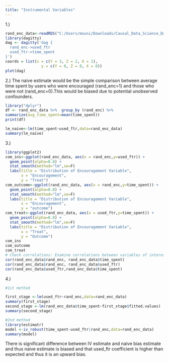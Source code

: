 ```yaml
---
title: "Instrumental Variables"
---
```


::: callout-note
:::
1.)
```r

rand_enc_data<-readRDS("C:/Users/mouni/Downloads/Causal_Data_Science_Data/Causal_Data_Science_Data/rand_enc.rds")
library(dagitty)
dag <- dagitty('dag {
  rand_enc->used_ftr
  used_ftr->time_spent
}')
coords = list(x = c(Y = 3, Z = 2, X = 1),
                y = c(Y = 0, Z = 0, X = 0))
plot(dag)
```

2.)
The naive  estimate would be the simple comparison between average time spent by users who were encouraged (rand_enc=1) and those who were not (rand_enc=0).This would be biased due to potential unobserved confounders.
```r

library("dplyr")
df <- rand_enc_data %>%  group_by (rand_enc) %>% 
summarize(avg_time_spent=mean(time_spent))
print(df)

lm_naive<-lm(time_spent~used_ftr,data=rand_enc_data)
summary(lm_naive)
```
3.)
```r
library(ggplot2)
com_ins<-ggplot(rand_enc_data, aes(x = rand_enc,y=used_ftr)) +
  geom_point(alpha=0.8) +
  stat_smooth(method="lm",se=F)
  labs(title = "Distribution of Encouragement Variable",
       x = "Encouragement",
       y = "Treat")
com_outcome<-ggplot(rand_enc_data, aes(x = rand_enc,y=time_spent)) +
  geom_point(alpha=0.8) +
  stat_smooth(method="lm",se=F)
  labs(title = "Distribution of Encouragement Variable",
       x = "Encouragement",
       y = "outcome")
com_treat<-ggplot(rand_enc_data, aes(x = used_ftr,y=time_spent)) +
  geom_point(alpha=0.8) +
  stat_smooth(method="lm",se=F)
  labs(title = "Distribution of Encouragement Variable",
       x = "Treat",
       y = "Outcome")
com_ins
com_outcome
com_treat
# Check correlations: Examine correlations between variables of interest
cor(rand_enc_data$rand_enc, rand_enc_data$time_spent)
cor(rand_enc_data$rand_enc, rand_enc_data$used_ftr)
cor(rand_enc_data$used_ftr,rand_enc_data$time_spent)
```
4.)
```r

#1st method

first_stage <-lm(used_ftr~rand_enc,data=rand_enc_data)
summary(first_stage)
second_stage <-lm(rand_enc_data$time_spent~first_stage$fitted.values)
summary(second_stage)

#2nd method
library(estimatr)
model <-iv_robust(time_spent~used_ftr|rand_enc,data=rand_enc_data)
summary(model)
```
There is significant difference between IV estimate and naive bias estimate and thus naive estimate is biased and that used_ftr coefficient is higher than expected and thus it is an upward bias.